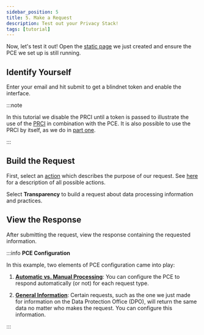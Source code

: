 ```yaml
---
sidebar_position: 5
title: 5. Make a Request
description: Test out your Privacy Stack!
tags: [tutorial]
---
```



Now, let's test it out! Open the [static page](https://github.com/blindnet-io/devkit-quickstart/blob/main/tutorials/intro/web/add-authentication.html) we just created and ensure the PCE we set up is still running.

## Identify Yourself

Enter your email and hit submit to get a blindnet token and enable the interface.

<ReactPlayer playing loop muted url='/video/identify-yourself.mkv'/>

:::note

In this tutorial we disable the PRCI until a token is passed to illustrate the use of the [PRCI](/docs/interfaces/prci) in combination with the PCE. It is also possible to use the PRCI by itself, as we do in [part one](./prci-set-up). 

:::

## Build the Request

First, select an [action](https://github.com/blindnet-io/product-management/blob/main/refs/schemas/priv/RFC-PRIV.md#actions) which describes the purpose of our request. See [here](https://github.com/blindnet-io/product-management/blob/main/refs/schemas/priv/dictionary/actions/en.actions.json) for a description of all possible actions.

Select **Transparency** to build a request about data processing information and practices.

<ReactPlayer playing loop muted url='/video/make-request.mkv'/>

## View the Response

After submitting the request, view the response containing the requested information.

<ReactPlayer playing loop muted url='/video/view-response.mkv'/>

:::info **PCE Configuration**

In this example, two elements of PCE configuration came into play:

1. [**Automatic vs. Manual Processing**](/docs/computation/configuration#demand-resolution-strategy): You can configure the PCE to respond automatically (or not) for each request type.

2. [**General Information**](/docs/computation/configuration#general-information): Certain requests, such as the one we just made for information on the Data Protection Office (DPO), will return the same data no matter who makes the request. You can configure this information.

:::